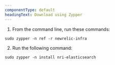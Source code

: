 ```yaml
---
componentType: default
headingText: Download using Zypper
---
```


1. From the command line, run these commands:

```shell
sudo zypper -n ref -r newrelic-infra
```

2. Run the following command:

```shell
sudo zypper -n install nri-elasticsearch
```